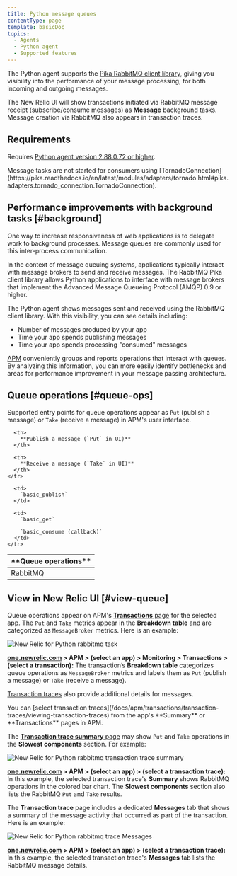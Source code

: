 ```yaml
---
title: Python message queues
contentType: page
template: basicDoc
topics:
  - Agents
  - Python agent
  - Supported features
---
```


The Python agent supports the [Pika RabbitMQ client library](https://pypi.python.org/pypi/pika), giving you visibility into the performance of your message processing, for both incoming and outgoing messages.

The New Relic UI will show transactions initiated via RabbitMQ message receipt (subscribe/consume messages) as **Message** background tasks. Message creation via RabbitMQ also appears in transaction traces.

## Requirements

Requires [Python agent version 2.88.0.72 or higher](/docs/release-notes/agent-release-notes/python-release-notes).

<Callout variant="caution">
  Message tasks are not started for consumers using [TornadoConnection](https://pika.readthedocs.io/en/latest/modules/adapters/tornado.html#pika.adapters.tornado_connection.TornadoConnection).
</Callout>

## Performance improvements with background tasks [#background]

One way to increase responsiveness of web applications is to delegate work to background processes. Message queues are commonly used for this inter-process communication.

In the context of message queuing systems, applications typically interact with message brokers to send and receive messages. The RabbitMQ Pika client library allows Python applications to interface with message brokers that implement the Advanced Message Queueing Protocol (AMQP) 0.9 or higher.

The Python agent shows messages sent and received using the RabbitMQ client library. With this visibility, you can see details including:

* Number of messages produced by your app
* Time your app spends publishing messages
* Time your app spends processing "consumed" messages

[APM](#view-queue) conveniently groups and reports operations that interact with queues. By analyzing this information, you can more easily identify bottlenecks and areas for performance improvement in your message passing architecture.

## Queue operations [#queue-ops]

Supported entry points for queue operations appear as `Put` (publish a message) or `Take` (receive a message) in APM's user interface.

<Table>
  <thead>
    <tr>
      <th width={150}>
        **Queue operations**
      </th>

      <th>
        **Publish a message (`Put` in UI)**
      </th>

      <th>
        **Receive a message (`Take` in UI)**
      </th>
    </tr>
  </thead>

  <tbody>
    <tr>
      <td>
        RabbitMQ
      </td>

      <td>
        `basic_publish`
      </td>

      <td>
        `basic_get`

        `basic_consume (callback)`
      </td>
    </tr>
  </tbody>
</Table>

## View in New Relic UI [#view-queue]

Queue operations appear on APM's [**Transactions** page](/docs/apm/applications-menu/monitoring/transactions-dashboard) for the selected app. The `Put` and `Take` metrics appear in the **Breakdown table** and are categorized as `MessageBroker` metrics. Here is an example:

![New Relic for Python rabbitmq task](./images/rabbitmq-transaction-task.png "screen-rabbitmq-transaction.png")

**[one.newrelic.com](https://one.newrelic.com/) > APM > (select an app) > Monitoring > Transactions > (select a transaction):** The transaction’s **Breakdown table** categorizes queue operations as `MessageBroker` metrics and labels them as `Put` (publish a message) or `Take` (receive a message).

[Transaction traces](/docs/apm/transactions/transaction-traces/transaction-traces) also provide additional details for messages.

<Callout variant="tip">
  You can [select transaction traces](/docs/apm/transactions/transaction-traces/viewing-transaction-traces) from the app's **Summary** or **Transactions** pages in APM.
</Callout>

The [**Transaction trace summary** page](/docs/apm/transactions/transaction-traces/transaction-trace-summary) may show `Put` and `Take` operations in the **Slowest components** section. For example:

![New Relic for Python rabbitmq transaction trace summary](./images/rabbitmq-transaction-trace-summary_0.png "screen-rabbitmq-trace-slowest.png")

**[one.newrelic.com](https://one.newrelic.com/) > APM > (select an app) > (select a transaction trace):** In this example, the selected transaction trace's **Summary** shows RabbitMQ operations in the colored bar chart. The **Slowest components** section also lists the RabbitMQ `Put` and `Take` results.

The **Transaction trace** page includes a dedicated **Messages** tab that shows a summary of the message activity that occurred as part of the transaction. Here is an example:

![New Relic for Python rabbitmq trace Messages](./images/rabbitmq-transaction-trace.png "screen-rabbitmq-messages.png")

**[one.newrelic.com](https://one.newrelic.com/) > APM > (select an app) > (select a transaction trace):** In this example, the selected transaction trace's **Messages** tab lists the RabbitMQ message details.
